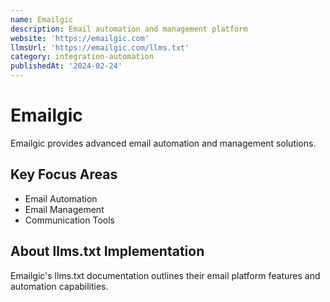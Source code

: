```yaml
---
name: Emailgic
description: Email automation and management platform
website: 'https://emailgic.com'
llmsUrl: 'https://emailgic.com/llms.txt'
category: integration-automation
publishedAt: '2024-02-24'
---
```


# Emailgic

Emailgic provides advanced email automation and management solutions.

## Key Focus Areas

- Email Automation
- Email Management
- Communication Tools

## About llms.txt Implementation

Emailgic's llms.txt documentation outlines their email platform features and automation capabilities.
